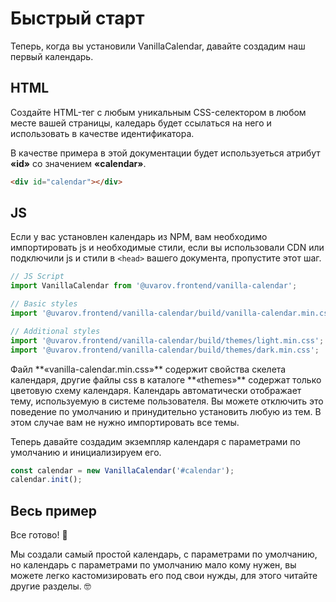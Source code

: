 


# Быстрый старт

Теперь, когда вы установили VanillaCalendar, давайте создадим наш первый календарь.

## HTML

Создайте HTML-тег с любым уникальным CSS-селектором в любом месте вашей страницы, каледарь будет ссылаться на него и использовать в качестве идентификатора.

В качестве примера в этой документации будет используеться атрибут **«id»** со значением **«calendar»**.

```html
<div id="calendar"></div>
```

## JS
Если у вас установлен календарь из NPM, вам необходимо импортировать js и необходимые стили, если вы использовали CDN или подключили js и стили в `<head>` вашего документа, пропустите этот шаг.

```js
// JS Script
import VanillaCalendar from '@uvarov.frontend/vanilla-calendar';

// Basic styles
import '@uvarov.frontend/vanilla-calendar/build/vanilla-calendar.min.css';

// Additional styles
import '@uvarov.frontend/vanilla-calendar/build/themes/light.min.css';
import '@uvarov.frontend/vanilla-calendar/build/themes/dark.min.css';
```

<Info>
  Файл **«vanilla-calendar.min.css»** содержит свойства скелета календаря, другие файлы css в каталоге **«themes»** содержат только цветовую схему календаря.
</Info>

<Info>
  Календарь автоматически отображает тему, используемую в системе пользователя.
  Вы можете отключить это поведение по умолчанию и принудительно установить любую из тем. В этом случае вам не нужно импортировать все темы.
</Info>

Теперь давайте создадим экземпляр календаря с параметрами по умолчанию и инициализируем его.

```js
const calendar = new VanillaCalendar('#calendar');
calendar.init();
```

## Весь пример

<Sandbox example="try-vanilla-calendar" />

Все готово! 🎉

Мы создали самый простой календарь, с параметрами по умолчанию, но календарь с параметрами по умолчанию мало кому нужен, вы можете легко кастомизировать его под свои нужды, для этого читайте другие разделы. 🤓
